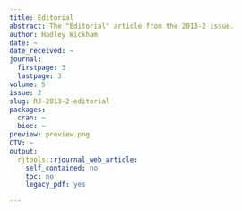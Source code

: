 ```yaml
---
title: Editorial
abstract: The "Editorial" article from the 2013-2 issue.
author: Hadley Wickham
date: ~
date_received: ~
journal:
  firstpage: 3
  lastpage: 3
volume: 5
issue: 2
slug: RJ-2013-2-editorial
packages:
  cran: ~
  bioc: ~
preview: preview.png
CTV: ~
output:
  rjtools::rjournal_web_article:
    self_contained: no
    toc: no
    legacy_pdf: yes

---
```

